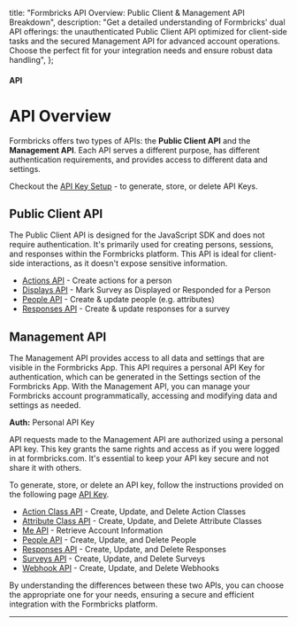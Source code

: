   title: "Formbricks API Overview: Public Client & Management API Breakdown",
  description:
    "Get a detailed understanding of Formbricks' dual API offerings: the unauthenticated Public Client API optimized for client-side tasks and the secured Management API for advanced account operations. Choose the perfect fit for your integration needs and ensure robust data handling",
};

#### API

# API Overview

Formbricks offers two types of APIs: the **Public Client API** and the **Management API**. Each API serves a different purpose, has different authentication requirements, and provides access to different data and settings.

Checkout the [API Key Setup](/docs/api/management/api-key-setup) - to generate, store, or delete API Keys.

## Public Client API

The Public Client API is designed for the JavaScript SDK and does not require authentication. It's primarily used for creating persons, sessions, and responses within the Formbricks platform. This API is ideal for client-side interactions, as it doesn't expose sensitive information.

- [Actions API](/docs/api/client/actions) - Create actions for a person
- [Displays API](/docs/api/client/displays) - Mark Survey as Displayed or Responded for a Person
- [People API](/docs/api/client/people) - Create & update people (e.g. attributes)
- [Responses API](/docs/api/client/responses) - Create & update responses for a survey

## Management API

The Management API provides access to all data and settings that are visible in the Formbricks App. This API requires a personal API Key for authentication, which can be generated in the Settings section of the Formbricks App. With the Management API, you can manage your Formbricks account programmatically, accessing and modifying data and settings as needed.

**Auth:** Personal API Key

API requests made to the Management API are authorized using a personal API key. This key grants the same rights and access as if you were logged in at formbricks.com. It's essential to keep your API key secure and not share it with others.

To generate, store, or delete an API key, follow the instructions provided on the following page [API Key](/docs/api/management/api-key-setup).

- [Action Class API](/docs/api/management/action-classes) - Create, Update, and Delete Action Classes
- [Attribute Class API](/docs/api/management/attribute-classes) - Create, Update, and Delete Attribute Classes
- [Me API](/docs/api/management/me) - Retrieve Account Information
- [People API](/docs/api/management/people) - Create, Update, and Delete People
- [Responses API](/docs/api/management/responses) - Create, Update, and Delete Responses
- [Surveys API](/docs/api/management/surveys) - Create, Update, and Delete Surveys
- [Webhook API](/docs/api/management/webhooks) - Create, Update, and Delete Webhooks

<Note>
  By understanding the differences between these two APIs, you can choose the appropriate one for your needs,
  ensuring a secure and efficient integration with the Formbricks platform.
</Note>

---
